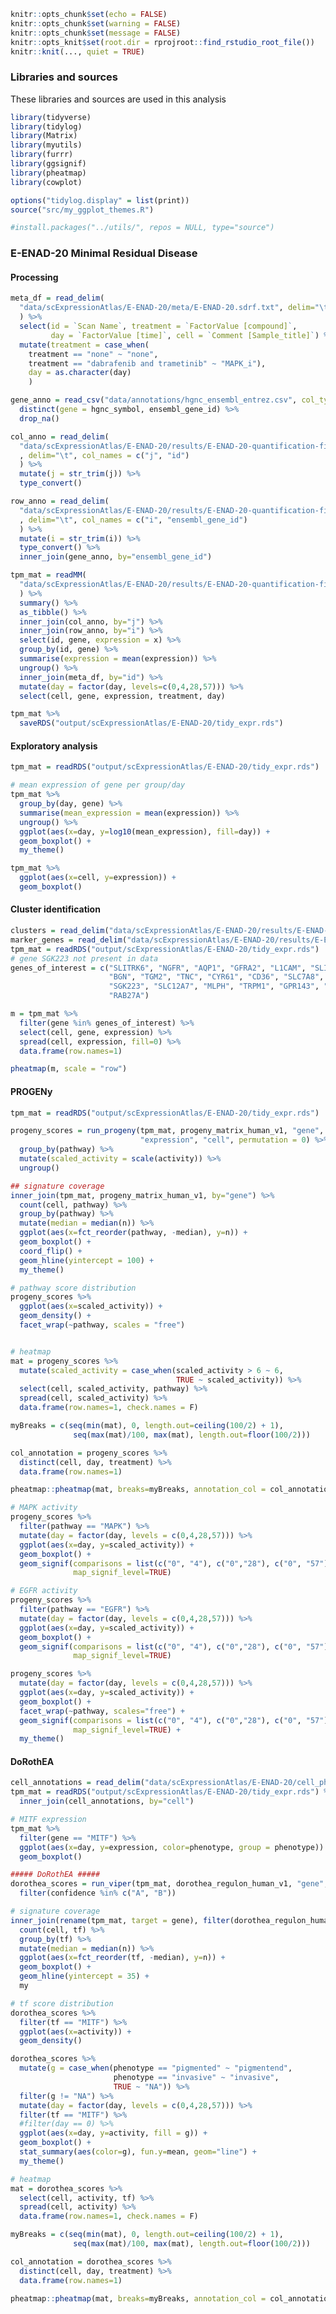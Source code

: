 ```r
knitr::opts_chunk$set(echo = FALSE)
knitr::opts_chunk$set(warning = FALSE)
knitr::opts_chunk$set(message = FALSE)
knitr::opts_knit$set(root.dir = rprojroot::find_rstudio_root_file())
knitr::knit(..., quiet = TRUE)
```

### Libraries and sources
These libraries and sources are used in this analysis 
```r
library(tidyverse)
library(tidylog)
library(Matrix)
library(myutils)
library(furrr)
library(ggsignif)
library(pheatmap)
library(cowplot)

options("tidylog.display" = list(print))
source("src/my_ggplot_themes.R")

#install.packages("../utils/", repos = NULL, type="source")
```
### E-ENAD-20 Minimal Residual Disease
#### Processing
```r
meta_df = read_delim(
  "data/scExpressionAtlas/E-ENAD-20/meta/E-ENAD-20.sdrf.txt", delim="\t"
  ) %>% 
  select(id = `Scan Name`, treatment = `FactorValue [compound]`, 
         day = `FactorValue [time]`, cell = `Comment [Sample_title]`) %>%
  mutate(treatment = case_when(
    treatment == "none" ~ "none",
    treatment == "dabrafenib and trametinib" ~ "MAPK_i"),
    day = as.character(day)
    )

gene_anno = read_csv("data/annotations/hgnc_ensembl_entrez.csv", col_types = "ccc") %>%
  distinct(gene = hgnc_symbol, ensembl_gene_id) %>%
  drop_na()

col_anno = read_delim(
  "data/scExpressionAtlas/E-ENAD-20/results/E-ENAD-20-quantification-filtered-files/E-ENAD-20.expression_tpm.mtx_cols"
  , delim="\t", col_names = c("j", "id")
  ) %>% 
  mutate(j = str_trim(j)) %>%
  type_convert()

row_anno = read_delim(
  "data/scExpressionAtlas/E-ENAD-20/results/E-ENAD-20-quantification-filtered-files/E-ENAD-20.expression_tpm.mtx_rows"
  , delim="\t", col_names = c("i", "ensembl_gene_id")
  ) %>% 
  mutate(i = str_trim(i)) %>%
  type_convert() %>% 
  inner_join(gene_anno, by="ensembl_gene_id")

tpm_mat = readMM(
  "data/scExpressionAtlas/E-ENAD-20/results/E-ENAD-20-quantification-filtered-files/E-ENAD-20.expression_tpm.mtx"
  ) %>% 
  summary() %>%
  as_tibble() %>%
  inner_join(col_anno, by="j") %>%
  inner_join(row_anno, by="i") %>%
  select(id, gene, expression = x) %>%
  group_by(id, gene) %>%
  summarise(expression = mean(expression)) %>%
  ungroup() %>%
  inner_join(meta_df, by="id") %>%
  mutate(day = factor(day, levels=c(0,4,28,57))) %>%
  select(cell, gene, expression, treatment, day)

tpm_mat %>%
  saveRDS("output/scExpressionAtlas/E-ENAD-20/tidy_expr.rds")

```
#### Exploratory analysis
```r
tpm_mat = readRDS("output/scExpressionAtlas/E-ENAD-20/tidy_expr.rds")

# mean expression of gene per group/day
tpm_mat %>%
  group_by(day, gene) %>%
  summarise(mean_expression = mean(expression)) %>%
  ungroup() %>%
  ggplot(aes(x=day, y=log10(mean_expression), fill=day)) +
  geom_boxplot() +
  my_theme()

tpm_mat %>%
  ggplot(aes(x=cell, y=expression)) +
  geom_boxplot()
```
#### Cluster identification
```r
clusters = read_delim("data/scExpressionAtlas/E-ENAD-20/results/E-ENAD-20.clusters.tsv", delim = "\t")
marker_genes = read_delim("data/scExpressionAtlas/E-ENAD-20/results/E-ENAD-20-marker-genes-files/E-ENAD-20.marker_genes_3.tsv", delim = "\t")
tpm_mat = readRDS("output/scExpressionAtlas/E-ENAD-20/tidy_expr.rds")
# gene SGK223 not present in data
genes_of_interest = c("SLITRK6", "NGFR", "AQP1", "GFRA2", "L1CAM", "SLIT2", 
                      "BGN", "TGM2", "TNC", "CYR61", "CD36", "SLC7A8", "DLX5", 
                      "SGK223", "SLC12A7", "MLPH", "TRPM1", "GPR143", "SLC24A5",
                      "RAB27A")

m = tpm_mat %>% 
  filter(gene %in% genes_of_interest) %>%
  select(cell, gene, expression) %>%
  spread(cell, expression, fill=0) %>%
  data.frame(row.names=1)

pheatmap(m, scale = "row")
```

#### PROGENy
```r
tpm_mat = readRDS("output/scExpressionAtlas/E-ENAD-20/tidy_expr.rds")

progeny_scores = run_progeny(tpm_mat, progeny_matrix_human_v1, "gene", 
                             "expression", "cell", permutation = 0) %>%
  group_by(pathway) %>%
  mutate(scaled_activity = scale(activity)) %>%
  ungroup()

## signature coverage
inner_join(tpm_mat, progeny_matrix_human_v1, by="gene") %>%
  count(cell, pathway) %>%
  group_by(pathway) %>%
  mutate(median = median(n)) %>%
  ggplot(aes(x=fct_reorder(pathway, -median), y=n)) +
  geom_boxplot() +
  coord_flip() +
  geom_hline(yintercept = 100) +
  my_theme()

# pathway score distribution
progeny_scores %>%
  ggplot(aes(x=scaled_activity)) +
  geom_density() +
  facet_wrap(~pathway, scales = "free")


# heatmap
mat = progeny_scores %>% 
  mutate(scaled_activity = case_when(scaled_activity > 6 ~ 6,
                                     TRUE ~ scaled_activity)) %>%
  select(cell, scaled_activity, pathway) %>% 
  spread(cell, scaled_activity) %>%
  data.frame(row.names=1, check.names = F)

myBreaks = c(seq(min(mat), 0, length.out=ceiling(100/2) + 1), 
              seq(max(mat)/100, max(mat), length.out=floor(100/2)))

col_annotation = progeny_scores %>% 
  distinct(cell, day, treatment) %>%
  data.frame(row.names=1)

pheatmap::pheatmap(mat, breaks=myBreaks, annotation_col = col_annotation)

# MAPK activity
progeny_scores %>%
  filter(pathway == "MAPK") %>%
  mutate(day = factor(day, levels = c(0,4,28,57))) %>%
  ggplot(aes(x=day, y=scaled_activity)) +
  geom_boxplot() +
  geom_signif(comparisons = list(c("0", "4"), c("0","28"), c("0", "57")), 
              map_signif_level=TRUE)

# EGFR activity
progeny_scores %>%
  filter(pathway == "EGFR") %>%
  mutate(day = factor(day, levels = c(0,4,28,57))) %>%
  ggplot(aes(x=day, y=scaled_activity)) +
  geom_boxplot() +
  geom_signif(comparisons = list(c("0", "4"), c("0","28"), c("0", "57")), 
              map_signif_level=TRUE)

progeny_scores %>%
  mutate(day = factor(day, levels = c(0,4,28,57))) %>%
  ggplot(aes(x=day, y=scaled_activity)) +
  geom_boxplot() + 
  facet_wrap(~pathway, scales="free") +
  geom_signif(comparisons = list(c("0", "4"), c("0","28"), c("0", "57")), 
              map_signif_level=TRUE) +
  my_theme()

```


#### DoRothEA
```r
cell_annotations = read_delim("data/scExpressionAtlas/E-ENAD-20/cell_phenotype_674.txt", delim = "\t")
tpm_mat = readRDS("output/scExpressionAtlas/E-ENAD-20/tidy_expr.rds") %>%
  inner_join(cell_annotations, by="cell")

# MITF expression
tpm_mat %>% 
  filter(gene == "MITF") %>%
  ggplot(aes(x=day, y=expression, color=phenotype, group = phenotype)) +
  geom_boxplot()

##### DoRothEA #####
dorothea_scores = run_viper(tpm_mat, dorothea_regulon_human_v1, "gene", "expression", "cell") %>%
  filter(confidence %in% c("A", "B"))

# signature coverage
inner_join(rename(tpm_mat, target = gene), filter(dorothea_regulon_human_v1, tf == "MITF"), by="target") %>%
  count(cell, tf) %>%
  group_by(tf) %>%
  mutate(median = median(n)) %>%
  ggplot(aes(x=fct_reorder(tf, -median), y=n)) +
  geom_boxplot() +
  geom_hline(yintercept = 35) +
  my

# tf score distribution
dorothea_scores %>%
  filter(tf == "MITF") %>%
  ggplot(aes(x=activity)) +
  geom_density()

dorothea_scores %>% 
  mutate(g = case_when(phenotype == "pigmented" ~ "pigmentend",
                       phenotype == "invasive" ~ "invasive",
                       TRUE ~ "NA")) %>%
  filter(g != "NA") %>%
  mutate(day = factor(day, levels = c(0,4,28,57))) %>%
  filter(tf == "MITF") %>%
  #filter(day == 0) %>%
  ggplot(aes(x=day, y=activity, fill = g)) +
  geom_boxplot() +
  stat_summary(aes(color=g), fun.y=mean, geom="line") +
  my_theme()

# heatmap
mat = dorothea_scores %>% 
  select(cell, activity, tf) %>% 
  spread(cell, activity) %>%
  data.frame(row.names=1, check.names = F)

myBreaks = c(seq(min(mat), 0, length.out=ceiling(100/2) + 1), 
              seq(max(mat)/100, max(mat), length.out=floor(100/2)))

col_annotation = dorothea_scores %>% 
  distinct(cell, day, treatment) %>%
  data.frame(row.names=1)

pheatmap::pheatmap(mat, breaks=myBreaks, annotation_col = col_annotation)
```